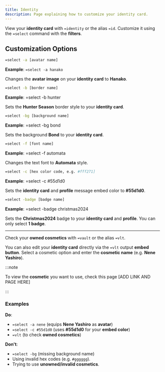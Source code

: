```yaml
---
title: Identity
description: Page explaining how to customize your identity card.
---
```



View your **identity card** with `=identity` or the alias `=id`. Customize it using the `=select` command with the **filters**.

## Customization Options

<Tabs>
<TabItem label="Avatar">

```sh
=select -a [avatar name]
```

**Example**: `=select -a hanako`

Changes the **avatar image** on your **identity card** to **Hanako**.

</TabItem>
<TabItem label="Border">

```sh
=select -b [border name]
```

**Example**: =select -b hunter

Sets the **Hunter Season** border style to your **identity card**.

</TabItem>
<TabItem label="Background">

```sh
=select -bg [background name]
```

**Example**: =select -bg bond

Sets the background **Bond** to your **identity card**.

</TabItem>
<TabItem label="Font">

```sh
=select -f [font name]
```

**Example**: =select -f automata

Changes the text font to **Automata** style.

</TabItem>
<TabItem label="Color">

```sh
=select -c [hex color code, e.g. #fff271]
```

**Example**: =select -c #55d1d0

Sets the **identity card** and **profile** message embed color to **#55d1d0**.

</TabItem>
<TabItem label="Badge">

```sh
=select -badge [badge name]
```

**Example**: =select -badge christmas2024

Sets the **Christmas2024** badge to your **identity card** and **profile**. You can only select **1 badge**.

</TabItem>
</Tabs>

---

Check your **owned cosmetics** with `=vault` or the alias `=vlt`.

You can also edit your **identity card** directly via the `=vlt` output **embed button**. Select a cosmetic option and enter the **cosmetic name** (e.g. **Nene Yashiro**).

:::note

To view the **cosmetic** you want to use, check this page [ADD LINK AND PAGE HERE]

:::

### Examples

**Do**:

- `=select -a nene` (equips **Nene Yashiro** as **avatar**)
- `=select -c #55d1d0` (uses **#55d1d0** for your **embed color**)
- `=vlt` (to check **owned cosmetics**)

**Don't**:

- `=select -bg` (missing background name)
- Using invalid hex codes (e.g. `#gggggg`).
- Trying to use **unowned/invalid cosmetics**.
